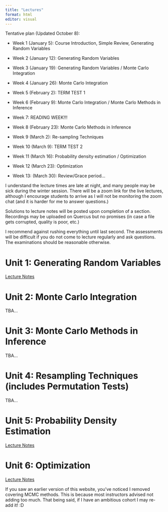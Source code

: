 ```yaml
---
title: "Lectures"
format: html
editor: visual
---
```


Tentative plan (Updated October 8):

-   Week 1 (January 5): Course Introduction, Simple Review, Generating Random Variables

-   Week 2 (January 12): Generating Random Variables

-   Week 3 (January 19): Generating Random Variables / Monte Carlo Integration

-   Week 4 (January 26): Monte Carlo Integration

-   Week 5 (February 2): TERM TEST 1

-   Week 6 (February 9): Monte Carlo Integration / Monte Carlo Methods in Inference

-   Week 7: READING WEEK!!!

-   Week 8 (February 23): Monte Carlo Methods in Inference

-   Week 9 (March 2): Re-sampling Techniques

-   Week 10 (March 9): TERM TEST 2

-   Week 11 (March 16): Probability density estimation / Optimization

-   Week 12 (March 23): Optimization

-   Week 13: (March 30): Review/Grace period...

I understand the lecture times are late at night, and many people may be sick during the winter session. There will be a zoom link for the live lectures, although I encourage students to arrive as I will not be monitoring the zoom chat (and it is harder for me to answer questions.)

Solutions to lecture notes will be posted upon completion of a section. Recordings may be uploaded on Quercus but no promises (in case a file gets corrupted, quality is poor, etc.)

I recommend against rushing everything until last second. The assessments will be difficult if you do not come to lecture regularly and ask questions. The examinations should be reasonable otherwise.

# Unit 1: Generating Random Variables

[Lecture Notes](lecture_notes/Unit1_Slides_nosol.pdf)

# Unit 2: Monte Carlo Integration

TBA...

# Unit 3: Monte Carlo Methods in Inference

TBA...

# Unit 4: Resampling Techniques (includes Permutation Tests)

TBA...

# Unit 5: Probability Density Estimation

[Lecture Notes](lecture_notes/Unit5_Slides_nosol.pdf)

# Unit 6: Optimization

[Lecture Notes](lecture_notes/Unit6_Slides_nosol.pdf)

If you saw an earlier version of this website, you've noticed I removed covering MCMC methods. This is because most instructors advised not adding too much. That being said, if I have an ambitious cohort I may re-add it! :D

